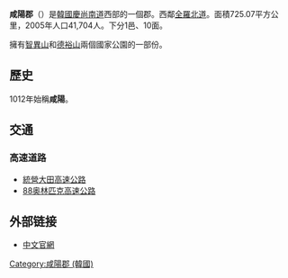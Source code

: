 {{for|中国同名古郡|咸阳郡 (前秦)}}
{{Infobox settlement
| name                    = 咸陽郡
| settlement_type         = [[韓國行政區劃|郡]]
| translit_lang1          = [[韓語|韓語]]
| translit_lang1_type1    = [[諺文|諺文]]
| translit_lang1_info1    = 함양군
| translit_lang1_type2    = [[朝鮮漢字|漢字]]
| translit_lang1_info2    = 咸陽郡
| translit_lang1_type3    = {{nowrap|[[文化观光部2000年式|文化观光部2000年式]]}}
| translit_lang1_info3    = Hamyang-gun
| translit_lang1_type4    = {{nowrap|[[馬科恩-賴肖爾表記法|馬科恩-賴肖爾表記法]]}}
| translit_lang1_info4    = Hamyang-gun
| image_skyline           = Hamyang-gun Office.JPG
| image_caption           = 咸陽郡廳
| image_flag              = Flag of Hamyang.svg
| image_seal              = 
| image_map               = South Gyeongsang-Hamyang.svg
| map_caption             = 咸陽郡在韓國及慶尚南道的位置
| subdivision_type        = 國家
| subdivision_name        = {{ROK}}
| subdivision_type1       = [[朝鮮地區|地區]]
| subdivision_name1       = [[嶺南地方|嶺南地方]]
| subdivision_type2       = 省份
| subdivision_name2       = [[慶尚南道|慶尚南道]]
| parts_type              = 行政區劃
| parts                   = 1邑、10[[面_(行政區劃)|面]]
| population_blank1_title = 方言
| population_blank1       = [[慶尚方言|慶尚方言]]
| area_total_km2          = 725.07
| population_total        = 38,310
| population_density_km2  = auto
| population_as_of        = 2021年
| governing_body          = 咸陽郡政府
| leader_title            = 郡守
| leader_name			  = {{link-ko|徐春洙|서춘수}}
| leader_party            = {{PPP}}
| leader_title1           = 國會議員
| leader_name1            = [[金台鎬|金台鎬]] （{{PPP}}）
| blank1_name             = 郡樹
| blank1_info             = [[櫸樹|櫸樹]]
| blank2_name             = 郡花
| blank2_info             = [[大字杜鵑|大字杜鵑]]
| blank3_name             = 郡鳥
| blank3_info             = [[普通角鴞|普通角鴞]]
}}
'''咸陽郡'''（{{kor|諺=함양군|漢=咸陽郡|羅=Hamyang gun|f=y}}）是[[大韓民國|韓國]][[慶尚南道|慶尚南道]]西部的一個郡。西鄰[[全羅北道|全羅北道]]。面積725.07平方公里，2005年人口41,704人。下分1邑、10面。

擁有[[智異山|智異山]]和[[德裕山|德裕山]]兩個國家公園的一部份。

==歷史==
1012年始稱'''咸陽'''。

== 交通 ==
=== 高速道路 ===
*[[統營大田高速公路|統營大田高速公路]]
*[[88奥林匹克高速公路|88奥林匹克高速公路]]

==外部链接==
* [http://chi.hygn.go.kr 中文官網]{{Dead link|date=2018年9月 |bot=InternetArchiveBot |fix-attempted=yes }}

{{慶尚南道行政區劃}}

{{DEFAULTSORT:Hamyang-gun}}
[[Category:咸陽郡_(韓國)|Category:咸陽郡 (韓國)]]